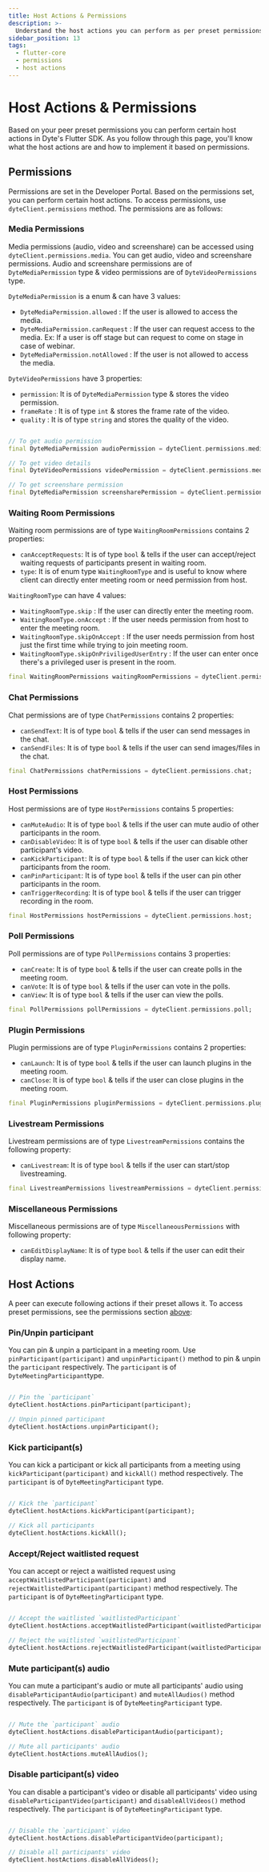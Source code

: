```yaml
---
title: Host Actions & Permissions
description: >-
  Understand the host actions you can perform as per preset permissions set in Developer Portal & integration in Dyte's Flutter SDK.
sidebar_position: 13
tags:
  - flutter-core
  - permissions
  - host actions
---
```


# Host Actions & Permissions

Based on your peer preset permissions you can perform certain host actions in Dyte's Flutter SDK. As you follow through this page, you'll know what the host actions are and how to implement it based on permissions.

## Permissions

Permissions are set in the Developer Portal. Based on the permissions set, you can perform certain host actions. To access permissions, use `dyteClient.permissions` method. The permissions are as follows:

### Media Permissions

Media permissions (audio, video and screenshare) can be accessed using `dyteClient.permissions.media`. You can get audio, video and screenshare permissions. Audio and screenshare permissions are of `DyteMediaPermission` type & video permissions are of `DyteVideoPermissions` type.

`DyteMediaPermission` is a enum & can have 3 values:

- `DyteMediaPermission.allowed` : If the user is allowed to access the media.
- `DyteMediaPermission.canRequest` : If the user can request access to the media. Ex: If a user is off stage but can request to come on stage in case of webinar.
- `DyteMediaPermission.notAllowed` : If the user is not allowed to access the media.

`DyteVideoPermissions` have 3 properties:

- `permission`: It is of `DyteMediaPermission` type & stores the video permission.
- `frameRate` : It is of type `int` & stores the frame rate of the video.
- `quality` : It is of type `string` and stores the quality of the video.

```dart

// To get audio permission
final DyteMediaPermission audioPermission = dyteClient.permissions.media.audio;

// To get video details
final DyteVideoPermissions videoPermission = dyteClient.permissions.media.video;

// To get screenshare permission
final DyteMediaPermission screensharePermission = dyteClient.permissions.media.screenshare;
```

### Waiting Room Permissions

Waiting room permissions are of type `WaitingRoomPermissions` contains 2 properties:

- `canAcceptRequests`: It is of type `bool` & tells if the user can accept/reject waiting requests of participants present in waiting room.
- `type`: It is of enum type `WaitingRoomType` and is useful to know where client can directly enter meeting room or need permission from host.

`WaitingRoomType` can have 4 values:

- `WaitingRoomType.skip` : If the user can directly enter the meeting room.
- `WaitingRoomType.onAccept` : If the user needs permission from host to enter the meeting room.
- `WaitingRoomType.skipOnAccept` : If the user needs permission from host just the first time while trying to join meeting room.
- `WaitingRoomType.skipOnPriviligedUserEntry` : If the user can enter once there's a privileged user is present in the room.

```dart
final WaitingRoomPermissions waitingRoomPermissions = dyteClient.permissions.waitingRoom;
```

### Chat Permissions

Chat permissions are of type `ChatPermissions` contains 2 properties:

- `canSendText`: It is of type `bool` & tells if the user can send messages in the chat.
- `canSendFiles`: It is of type `bool` & tells if the user can send images/files in the chat.

```dart
final ChatPermissions chatPermissions = dyteClient.permissions.chat;
```

### Host Permissions

Host permissions are of type `HostPermissions` contains 5 properties:

- `canMuteAudio`: It is of type `bool` & tells if the user can mute audio of other participants in the room.
- `canDisableVideo`: It is of type `bool` & tells if the user can disable other participant's video.
- `canKickParticipant`: It is of type `bool` & tells if the user can kick other participants from the room.
- `canPinParticipant`: It is of type `bool` & tells if the user can pin other participants in the room.
- `canTriggerRecording`: It is of type `bool` & tells if the user can trigger recording in the room.

```dart
final HostPermissions hostPermissions = dyteClient.permissions.host;
```

### Poll Permissions

Poll permissions are of type `PollPermissions` contains 3 properties:

- `canCreate`: It is of type `bool` & tells if the user can create polls in the meeting room.
- `canVote`: It is of type `bool` & tells if the user can vote in the polls.
- `canView`: It is of type `bool` & tells if the user can view the polls.

```dart
final PollPermissions pollPermissions = dyteClient.permissions.poll;
```

### Plugin Permissions

Plugin permissions are of type `PluginPermissions` contains 2 properties:

- `canLaunch`: It is of type `bool` & tells if the user can launch plugins in the meeting room.
- `canClose`: It is of type `bool` & tells if the user can close plugins in the meeting room.

```dart
final PluginPermissions pluginPermissions = dyteClient.permissions.plugin;
```

### Livestream Permissions

Livestream permissions are of type `LivestreamPermissions` contains the following property:

- `canLivestream`: It is of type `bool` & tells if the user can start/stop livestreaming.

```dart
final LivestreamPermissions livestreamPermissions = dyteClient.permissions.livestream;
```

### Miscellaneous Permissions

Miscellaneous permissions are of type `MiscellaneousPermissions` with following property:

- `canEditDisplayName`: It is of type `bool` & tells if the user can edit their display name.

## Host Actions

A peer can execute following actions if their preset allows it. To access preset permissions, see the permissions section [above](#permissions):

### Pin/Unpin participant

You can pin & unpin a participant in a meeting room. Use `pinParticipant(participant)` and `unpinParticipant()` method to pin & unpin the `participant` respectively. The `participant` is of `DyteMeetingParticipant`type.

```dart

// Pin the `participant`
dyteClient.hostActions.pinParticipant(participant);

// Unpin pinned participant
dyteClient.hostActions.unpinParticipant();
```

### Kick participant(s)

You can kick a participant or kick all participants from a meeting using `kickParticipant(participant)` and `kickAll()` method respectively. The `participant` is of `DyteMeetingParticipant` type.

```dart

// Kick the `participant`
dyteClient.hostActions.kickParticipant(participant);

// Kick all participants
dyteClient.hostActions.kickAll();
```

### Accept/Reject waitlisted request

You can accept or reject a waitlisted request using `acceptWaitlistedParticipant(participant)` and `rejectWaitlistedParticipant(participant)` method respectively. The `participant` is of `DyteMeetingParticipant` type.

```dart

// Accept the waitlisted `waitlistedParticipant`
dyteClient.hostActions.acceptWaitlistedParticipant(waitlistedParticipant);

// Reject the waitlisted `waitlistedParticipant`
dyteClient.hostActions.rejectWaitlistedParticipant(waitlistedParticipant);
```

### Mute participant(s) audio

You can mute a participant's audio or mute all participants' audio using `disableParticipantAudio(participant)` and `muteAllAudios()` method respectively. The `participant` is of `DyteMeetingParticipant` type.

```dart

// Mute the `participant` audio
dyteClient.hostActions.disableParticipantAudio(participant);

// Mute all participants' audio
dyteClient.hostActions.muteAllAudios();

```

### Disable participant(s) video

You can disable a participant's video or disable all participants' video using `disableParticipantVideo(participant)` and `disableAllVideos()` method respectively. The `participant` is of `DyteMeetingParticipant` type.

```dart

// Disable the `participant` video
dyteClient.hostActions.disableParticipantVideo(participant);

// Disable all participants' video
dyteClient.hostActions.disableAllVideos();
```
